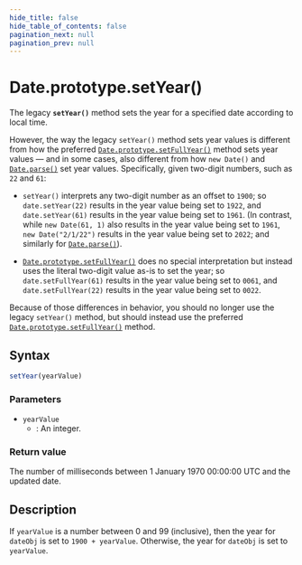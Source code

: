 ```yaml
---
hide_title: false
hide_table_of_contents: false
pagination_next: null
pagination_prev: null
---
```

# Date.prototype.setYear()

The legacy **`setYear()`** method sets the year for a specified date according to local time.

However, the way the legacy `setYear()` method sets year values is different from how the preferred [`Date.prototype.setFullYear()`](./setFullYear.mdx) method sets year values — and in some cases, also different from how `new Date()` and [`Date.parse()`](../parse.mdx) set year values. Specifically, given two-digit numbers, such as `22` and `61`:

- `setYear()` interprets any two-digit number as an offset to `1900`; so `date.setYear(22)` results in the year value being set to `1922`, and `date.setYear(61)` results in the year value being set to `1961`. (In contrast, while `new Date(61, 1)` also results in the year value being set to `1961`, `new Date("2/1/22")` results in the year value being set to `2022`; and similarly for [`Date.parse()`](../parse.mdx)).

- [`Date.prototype.setFullYear()`](./setFullYear.mdx) does no special interpretation but instead uses the literal two-digit value as-is to set the year; so `date.setFullYear(61)` results in the year value being set to `0061`, and `date.setFullYear(22)` results in the year value being set to `0022`.

Because of those differences in behavior, you should no longer use the legacy `setYear()` method, but should instead use the preferred [`Date.prototype.setFullYear()`](./setFullYear.mdx) method.

## Syntax

```js
setYear(yearValue)
```

### Parameters

- `yearValue`
  - : An integer.

### Return value

The number of milliseconds between 1 January 1970 00:00:00 UTC and the updated date.

## Description

If `yearValue` is a number between 0 and 99 (inclusive), then the year for
`dateObj` is set to `1900 + yearValue`. Otherwise, the year for
`dateObj` is set to `yearValue`.
